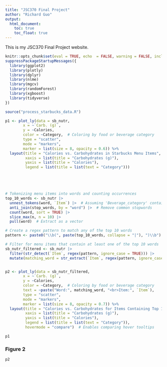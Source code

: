 ```yaml
---
title: "JSC370 Final Project"
author: "Richard Guo"
output:
  html_document:
    toc: true
    toc_float: true
---
```


This is my JSC370 Final Project website.
```r
knitr::opts_chunk$set(eval = TRUE, echo  = FALSE, warning = FALSE, include = TRUE)
suppressPackageStartupMessages({
  library(ggplot2)
  library(plotly)
  library(dplyr)
  library(nlme)
  library(mgcv)         
  library(randomForest)
  library(xgboost)
  library(tidyverse)
})
```

```r
source("process_starbucks_data.R")

p1 <- plot_ly(data = sb_nutr, 
        x = ~`Carb. (g)`, 
        y = ~Calories, 
        color = ~Category,  # Coloring by food or beverage category
        type = "scatter", 
        mode = "markers",
        marker = list(size = 8, opacity = 0.6)) %>%
  layout(title = "Calories vs. Carbohydrates in Starbucks Menu Items",
         xaxis = list(title = "Carbohydrates (g)"),
         yaxis = list(title = "Calories"),
         legend = list(title = list(text = "Category")))





# Tokenizing menu items into words and counting occurrences
top_10_words <- sb_nutr |> 
  unnest_tokens(word, `Item`) |>  # Assuming 'Beverage_category' contains item names
  anti_join(stop_words, by = "word") |>  # Remove common stopwords
  count(word, sort = TRUE) |> 
  slice_max(n, n = 10) |> 
  pull(word)  # Extract as a vector

# Create a regex pattern to match any of the top 10 words
pattern <- paste0("\\b(", paste(top_10_words, collapse = "|"), ")\\b")

# Filter for menu items that contain at least one of the top 10 words
sb_nutr_filtered <- sb_nutr |> 
  filter(str_detect(`Item`, regex(pattern, ignore_case = TRUE))) |> 
  mutate(matching_word = str_extract(`Item`, regex(pattern, ignore_case = TRUE)))


p2 <- plot_ly(data = sb_nutr_filtered, 
        x = ~`Carb. (g)`, 
        y = ~Calories, 
        color = ~Category,  # Coloring by food or beverage category
        text = ~paste("Word:", matching_word, "<br>Item:", `Item`), 
        type = "scatter", 
        mode = "markers",
        marker = list(size = 8, opacity = 0.7)) %>%
  layout(title = "Calories vs. Carbohydrates for Items Containing Top 10 Words",
         xaxis = list(title = "Carbohydrates (g)"),
         yaxis = list(title = "Calories"),
         legend = list(title = list(text = "Category")),
         hovermode = "compare")  # Enables comparing hover tooltips

```


```r
p1
```

### Figure 2

```r
p2
```